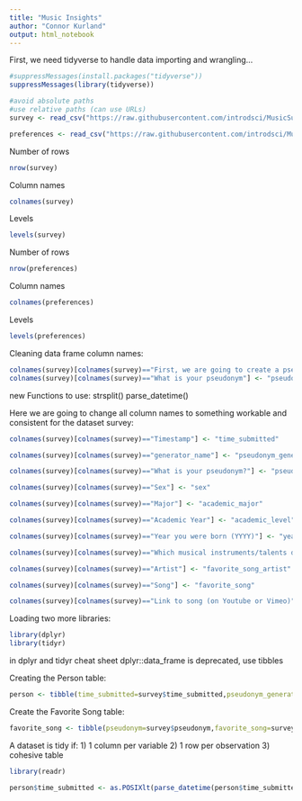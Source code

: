 ```yaml
---
title: "Music Insights"
author: "Connor Kurland"
output: html_notebook
---
```


First, we need tidyverse to handle data importing and wrangling...

```R
#suppressMessages(install.packages("tidyverse"))
suppressMessages(library(tidyverse))

#avoid absolute paths
#use relative paths (can use URLs)
survey <- read_csv("https://raw.githubusercontent.com/introdsci/MusicSurvey/master/music-survey.csv")

preferences <- read_csv("https://raw.githubusercontent.com/introdsci/MusicSurvey/master/preferences-survey.csv")

```

Number of rows
```R
nrow(survey)
```

Column names
```R
colnames(survey)
```

Levels
```R
levels(survey)
```
Number of rows
```R
nrow(preferences)
```

Column names
```R
colnames(preferences)
```

Levels
```R
levels(preferences)
```

Cleaning data frame column names:
```R
colnames(survey)[colnames(survey)=="First, we are going to create a pseudonym for you to keep this survey anonymous (more or less). Which pseudonym generator would you prefer?"] <-"generator_name"
colnames(survey)[colnames(survey)=="What is your pseudonym"] <- "pseudonym"
```


new Functions to use:
strsplit()
parse_datetime()

Here we are going to change all column names to something workable and consistent for the dataset survey:
```R
colnames(survey)[colnames(survey)=="Timestamp"] <- "time_submitted"

colnames(survey)[colnames(survey)=="generator_name"] <- "pseudonym_generator"

colnames(survey)[colnames(survey)=="What is your pseudonym?"] <- "pseudonym"

colnames(survey)[colnames(survey)=="Sex"] <- "sex"

colnames(survey)[colnames(survey)=="Major"] <- "academic_major"

colnames(survey)[colnames(survey)=="Academic Year"] <- "academic_level"

colnames(survey)[colnames(survey)=="Year you were born (YYYY)"] <- "year_born"

colnames(survey)[colnames(survey)=="Which musical instruments/talents do you play? (Select all that apply)"] <- "instrument_list"

colnames(survey)[colnames(survey)=="Artist"] <- "favorite_song_artist"

colnames(survey)[colnames(survey)=="Song"] <- "favorite_song"

colnames(survey)[colnames(survey)=="Link to song (on Youtube or Vimeo)"] <- "favorite_song_link"
```


Loading two more libraries:
```R
library(dplyr)
library(tidyr)
```

in dplyr and tidyr cheat sheet dplyr::data_frame is deprecated, use tibbles

Creating the Person table:
```R
person <- tibble(time_submitted=survey$time_submitted,pseudonym_generator=survey$pseudonym_generator,pseudonym=survey$pseudonym,sex=survey$sex,academic_major=survey$academic_major,academic_level=survey$academic_level,year_born=survey$year_born,favorite_song=survey$favorite_song)
```

Create the Favorite Song table:
```R
favorite_song <- tibble(pseudonym=survey$pseudonym,favorite_song=survey$favorite_song,favorite_song_artist=survey$favorite_song_artist,favorite_song_link=survey$favorite_song_link)
```

A dataset is tidy if:
1) 1 column per variable
2) 1 row per observation
3) cohesive table

```R
library(readr)
```

```R
person$time_submitted <- as.POSIXlt(parse_datetime(person$time_submitted,format="%m/%d/%y %H:%M"))
```

